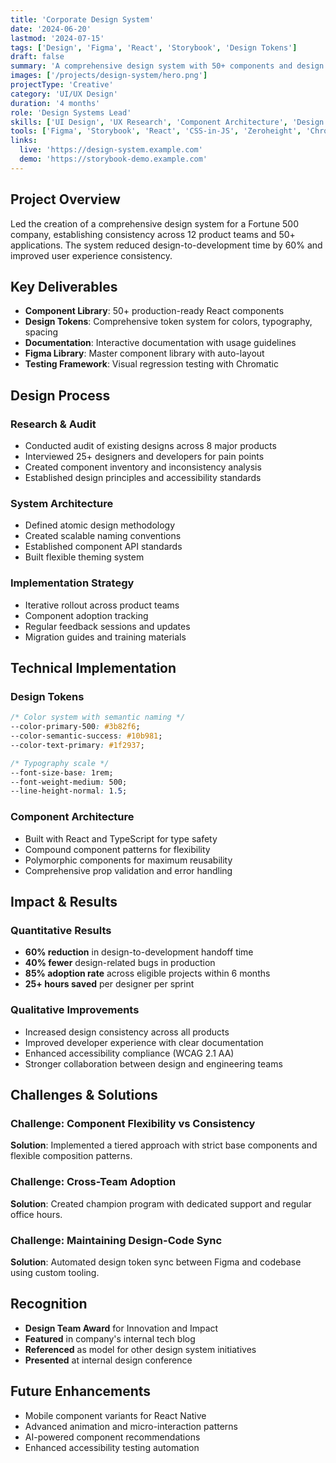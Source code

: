```yaml
---
title: 'Corporate Design System'
date: '2024-06-20'
lastmod: '2024-07-15'
tags: ['Design', 'Figma', 'React', 'Storybook', 'Design Tokens']
draft: false
summary: 'A comprehensive design system with 50+ components and design tokens for enterprise use'
images: ['/projects/design-system/hero.png']
projectType: 'Creative'
category: 'UI/UX Design'
duration: '4 months'
role: 'Design Systems Lead'
skills: ['UI Design', 'UX Research', 'Component Architecture', 'Design Tokens', 'Accessibility']
tools: ['Figma', 'Storybook', 'React', 'CSS-in-JS', 'Zeroheight', 'Chromatic']
links:
  live: 'https://design-system.example.com'
  demo: 'https://storybook-demo.example.com'
---
```


## Project Overview

Led the creation of a comprehensive design system for a Fortune 500 company, establishing consistency across 12 product teams and 50+ applications. The system reduced design-to-development time by 60% and improved user experience consistency.

## Key Deliverables

- **Component Library**: 50+ production-ready React components
- **Design Tokens**: Comprehensive token system for colors, typography, spacing
- **Documentation**: Interactive documentation with usage guidelines
- **Figma Library**: Master component library with auto-layout
- **Testing Framework**: Visual regression testing with Chromatic

## Design Process

### Research & Audit
- Conducted audit of existing designs across 8 major products
- Interviewed 25+ designers and developers for pain points
- Created component inventory and inconsistency analysis
- Established design principles and accessibility standards

### System Architecture
- Defined atomic design methodology
- Created scalable naming conventions
- Established component API standards
- Built flexible theming system

### Implementation Strategy
- Iterative rollout across product teams
- Component adoption tracking
- Regular feedback sessions and updates
- Migration guides and training materials

## Technical Implementation

### Design Tokens
```css
/* Color system with semantic naming */
--color-primary-500: #3b82f6;
--color-semantic-success: #10b981;
--color-text-primary: #1f2937;

/* Typography scale */
--font-size-base: 1rem;
--font-weight-medium: 500;
--line-height-normal: 1.5;
```

### Component Architecture
- Built with React and TypeScript for type safety
- Compound component patterns for flexibility
- Polymorphic components for maximum reusability
- Comprehensive prop validation and error handling

## Impact & Results

### Quantitative Results
- **60% reduction** in design-to-development handoff time
- **40% fewer** design-related bugs in production
- **85% adoption rate** across eligible projects within 6 months
- **25+ hours saved** per designer per sprint

### Qualitative Improvements
- Increased design consistency across all products
- Improved developer experience with clear documentation
- Enhanced accessibility compliance (WCAG 2.1 AA)
- Stronger collaboration between design and engineering teams

## Challenges & Solutions

### Challenge: Component Flexibility vs Consistency
**Solution**: Implemented a tiered approach with strict base components and flexible composition patterns.

### Challenge: Cross-Team Adoption
**Solution**: Created champion program with dedicated support and regular office hours.

### Challenge: Maintaining Design-Code Sync
**Solution**: Automated design token sync between Figma and codebase using custom tooling.

## Recognition

- **Design Team Award** for Innovation and Impact
- **Featured** in company's internal tech blog
- **Referenced** as model for other design system initiatives
- **Presented** at internal design conference

## Future Enhancements

- Mobile component variants for React Native
- Advanced animation and micro-interaction patterns
- AI-powered component recommendations
- Enhanced accessibility testing automation
